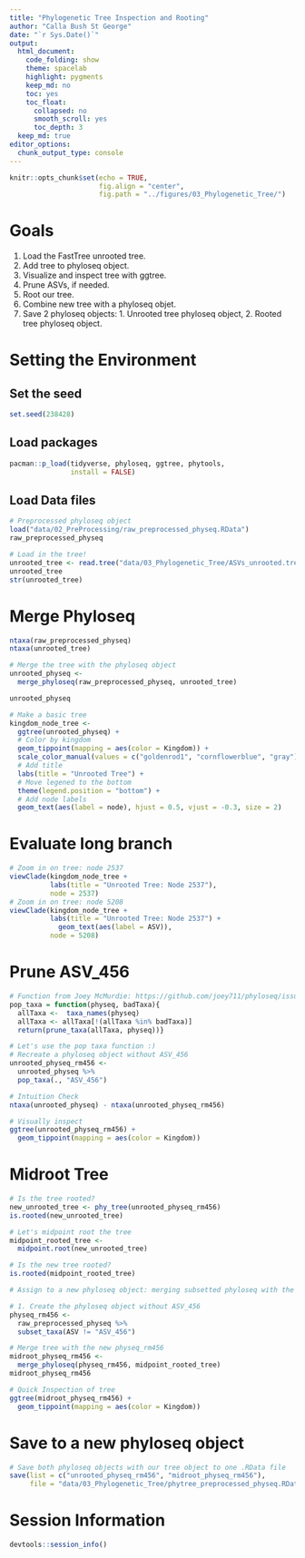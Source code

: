 ```yaml
---
title: "Phylogenetic Tree Inspection and Rooting"
author: "Calla Bush St George"
date: "`r Sys.Date()`"
output:
  html_document: 
    code_folding: show
    theme: spacelab
    highlight: pygments
    keep_md: no
    toc: yes
    toc_float:
      collapsed: no
      smooth_scroll: yes
      toc_depth: 3
  keep_md: true  
editor_options: 
  chunk_output_type: console
---
```


```r
knitr::opts_chunk$set(echo = TRUE,
                      fig.align = "center",
                      fig.path = "../figures/03_Phylogenetic_Tree/")
```

# Goals

1. Load the FastTree unrooted tree.
2. Add tree to phyloseq object.
3. Visualize and inspect tree with ggtree.
4. Prune ASVs, if needed.
5. Root our tree.
6. Combine new tree with a phyloseq objet.
7. Save 2 phyloseq objects: 1. Unrooted tree phyloseq object, 
                            2. Rooted tree phyloseq object.

# Setting the Environment

## Set the seed
```r
set.seed(238428)
```

## Load packages
```r
pacman::p_load(tidyverse, phyloseq, ggtree, phytools, 
               install = FALSE)
```

## Load Data files
```r
# Preprocessed phyloseq object
load("data/02_PreProcessing/raw_preprocessed_physeq.RData")
raw_preprocessed_physeq

# Load in the tree!
unrooted_tree <- read.tree("data/03_Phylogenetic_Tree/ASVs_unrooted.tree")
unrooted_tree
str(unrooted_tree)
```

# Merge Phyloseq
```r
ntaxa(raw_preprocessed_physeq)
ntaxa(unrooted_tree)

# Merge the tree with the phyloseq object
unrooted_physeq <-
  merge_phyloseq(raw_preprocessed_physeq, unrooted_tree)

unrooted_physeq
```

```r
# Make a basic tree
kingdom_node_tree <-
  ggtree(unrooted_physeq) +
  # Color by kingdom
  geom_tippoint(mapping = aes(color = Kingdom)) +
  scale_color_manual(values = c("goldenrod1", "cornflowerblue", "gray")) +
  # Add title
  labs(title = "Unrooted Tree") + 
  # Move legened to the bottom
  theme(legend.position = "bottom") +
  # Add node labels
  geom_text(aes(label = node), hjust = 0.5, vjust = -0.3, size = 2)
```

# Evaluate long branch

```r
# Zoom in on tree: node 2537
viewClade(kingdom_node_tree +
          labs(title = "Unrooted Tree: Node 2537"),
          node = 2537)
# Zoom in on tree: node 5208
viewClade(kingdom_node_tree +
          labs(title = "Unrooted Tree: Node 2537") +
            geom_text(aes(label = ASV)),
          node = 5208)

```


# Prune ASV_456
```r
# Function from Joey McMurdie: https://github.com/joey711/phyloseq/issues/652
pop_taxa = function(physeq, badTaxa){
  allTaxa <-  taxa_names(physeq)
  allTaxa <- allTaxa[!(allTaxa %in% badTaxa)]
  return(prune_taxa(allTaxa, physeq))}

# Let's use the pop taxa function :)
# Recreate a phyloseq object without ASV_456
unrooted_physeq_rm456 <-
  unrooted_physeq %>%
  pop_taxa(., "ASV_456")

# Intuition Check
ntaxa(unrooted_physeq) - ntaxa(unrooted_physeq_rm456)

# Visually inspect
ggtree(unrooted_physeq_rm456) +
  geom_tippoint(mapping = aes(color = Kingdom))
```

# Midroot Tree

```r
# Is the tree rooted? 
new_unrooted_tree <- phy_tree(unrooted_physeq_rm456)
is.rooted(new_unrooted_tree)

# Let's midpoint root the tree
midpoint_rooted_tree <-
  midpoint.root(new_unrooted_tree)

# Is the new tree rooted?
is.rooted(midpoint_rooted_tree)

# Assign to a new phyloseq object: merging subsetted phyloseq with the new rooted tree

# 1. Create the phyloseq object without ASV_456
physeq_rm456 <-
  raw_preprocessed_physeq %>%
  subset_taxa(ASV != "ASV_456")

# Merge tree with the new physeq_rm456
midroot_physeq_rm456 <-
  merge_phyloseq(physeq_rm456, midpoint_rooted_tree)
midroot_physeq_rm456

# Quick Inspection of tree
ggtree(midroot_physeq_rm456) + 
  geom_tippoint(mapping = aes(color = Kingdom))
```

# Save to a new phyloseq object

```r
# Save both phyloseq objects with our tree object to one .RData file
save(list = c("unrooted_physeq_rm456", "midroot_physeq_rm456"),
     file = "data/03_Phylogenetic_Tree/phytree_preprocessed_physeq.RData")
```


# Session Information
```r
devtools::session_info()
```